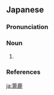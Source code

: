 ==Japanese==
{{ja-kanjitab|へら|しか|k2=じか|yomi=k|r=y}}

===Pronunciation===
{{ja-pron|へらじか|acc=2|acc_ref=DJR|y=k}}

===Noun===
{{ja-noun|へらじか|ヘラジカ}}

# {{altspell|箆鹿|lang=ja||[[moose]]; [[elk]]}}

===References===
<references/>

[[ja:篦鹿]]